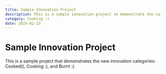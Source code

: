```yaml
---
title: Sample Innovation Project
description: This is a sample innovation project to demonstrate the categories
category: Cooking :)
date: 2025-02-23
---
```


# Sample Innovation Project

This is a sample project that demonstrates the new innovation categories: Cooked(), Cooking :), and Burnt :(.
